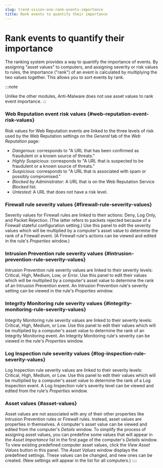 ```yaml
---
slug: trend-vision-one-rank-events-importance
title: Rank events to quantify their importance
---
```

# Rank events to quantify their importance

The ranking system provides a way to quantify the importance of events. By assigning "asset values" to computers, and assigning severity or risk values to rules, the importance ("rank") of an event is calculated by multiplying the two values together. This allows you to sort events by rank.

:::note

Unlike the other modules, Anti-Malware does not use asset values to rank event importance.
:::

### Web Reputation event risk values {#web-reputation-event-risk-values}

Risk values for Web Reputation events are linked to the three levels of risk used by the Web Reputation settings on the *General* tab of the *Web Reputation* page:

- *Dangerous:* corresponds to "A URL that has been confirmed as fraudulent or a known source of threats."
- *Highly Suspicious:* corresponds to "A URL that is suspected to be fraudulent or a known source of threats."
- *Suspicious:* corresponds to "A URL that is associated with spam or possibly compromised."
- *Blocked by Administrator:* A URL that is on the Web Reputation Service *Blocked* list.
- *Untested:* A URL that does not have a risk level.

### Firewall rule severity values {#firewall-rule-severity-values}

Severity values for Firewall rules are linked to their actions: Deny, Log Only, and Packet Rejection. (The latter refers to packets rejected because of a Firewall stateful configuration setting.) Use this panel to edit the severity values which will be multiplied by a computer's asset value to determine the rank of a Firewall event. (A Firewall rule's actions can be viewed and edited in the rule's *Properties* window.)

### Intrusion Prevention rule severity values {#intrusion-prevention-rule-severity-values}

Intrusion Prevention rule severity values are linked to their severity levels: Critical, High, Medium, Low, or Error. Use this panel to edit their values which will be multiplied by a computer's asset value to determine the rank of an Intrusion Prevention event. An Intrusion Prevention rule's severity setting can be viewed in the rule's *Properties* window.

### Integrity Monitoring rule severity values {#integrity-monitoring-rule-severity-values}

Integrity Monitoring rule severity values are linked to their severity levels: Critical, High, Medium, or Low. Use this panel to edit their values which will be multiplied by a computer's asset value to determine the rank of an Integrity Monitoring event. An Integrity Monitoring rule's severity can be viewed in the rule's *Properties* window.

### Log Inspection rule severity values {#log-inspection-rule-severity-values}

Log Inspection rule severity values are linked to their severity levels: Critical, High, Medium, or Low. Use this panel to edit their values which will be multiplied by a computer's asset value to determine the rank of a Log Inspection event. A Log Inspection rule's severity level can be viewed and edited from the rule's *Properties* window.

### Asset values {#asset-values}

Asset values are not associated with any of their other properties like Intrusion Prevention rules or Firewall rules. Instead, asset values are properties in themselves. A computer's asset value can be viewed and edited from the computer's *Details* window. To simplify the process of assigning asset values, you can predefine some values that will appear in the *Asset Importance* list in the first page of the computer's *Details* window. To view existing predefined computer asset values, click the *View Asset Values* button in this panel. The *Asset Values* window displays the predefined settings. These values can be changed, and new ones can be created. (New settings will appear in the list for all computers.)
::::
